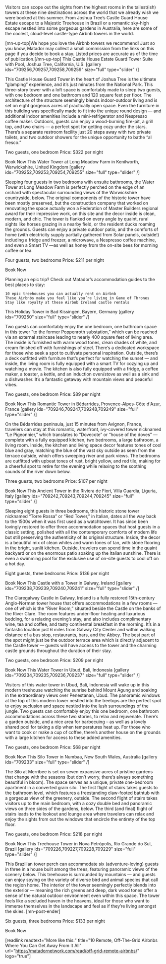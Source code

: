 Visitors can scope out the sights from the highest rooms in the tallest(ish) towers at these nine destinations across the world that we already wish we were booked at this summer. From Joshua Tree’s Castle Guard House Estate escape to a Majestic Treehouse in Brazil or a romantic sky-high escape nestled into some gorgeous gardens in Australia, here are some of the coolest, cloud-level castle-type Airbnb towers in the world.

[mn-up-top]We hope you love the Airbnb towers we recommend! Just so you know, Matador may collect a small commission from the links on this page if you decide to book a stay. Listed prices are accurate as of the time of publication.[/mn-up-top]
This Castle House Estate Guard Tower Suite with Pool, Joshua Tree, California, U.S.
[gallery ids="709256,709257,709258,709259" size="full" type="slider"  /]

This Castle House Guard Tower in the heart of Joshua Tree is the ultimate “glamping” experience, and it’s just minutes from the National Park. This three-story tower with a loft space is comfortably made to sleep two guests, with one bedroom and one bathroom and 120 square feet per floor. The architecture of the structure seemingly blends indoor-outdoor living and is set on eight gorgeous acres of practically open space. Even the furniture in this building was specifically made to fit into the unique round design — and additional indoor amenities include a mini-refrigerator and Nespresso coffee maker. Outdoors, guests can enjoy a wood-burning fire-pit, a grill top, and two chairs — a perfect spot for getting cozy under the stars. There’s a separate restroom facility just 20 steps away with two private toilets, and two outdoor showers for the unique opportunity to bathe “al fresco.”

Two guests, one bedroom
Price: $322 per night

Book Now
This Water Tower at Long Meadow Farm in Kenilworth, Warwickshire, United Kingdom
[gallery ids="709252,709253,709254,709255" size="full" type="slider"  /]

Sleeping four guests in two bedrooms with ensuite bathrooms, the Water Tower at Long Meadow Farm is perfectly perched on the edge of an orchard with spectacular surrounding views of the Warwickshire countryside, below. The original components of the historic tower have been mostly preserved, but the construction company that worked on renovating the space actually won a Federation of Master Builders regional award for their impressive work, on this site and the decor inside is clean, modern, and chic. The tower is flanked on every angle by quaint, rural sights like horses grazing in a nearby field, or the resident ducks roaming the grounds. Guests can enjoy a private outdoor patio, and the comforts of home (with electricity supply partially gathered from Solar panels, outside!) including a fridge and freezer, a microwave, a Nespresso coffee machine, and even a Smart TV —as well as honey from the on-site bees for morning coffee or tea.

Four guests, two bedrooms
Price: $211 per night

Book Now

Planning an epic trip? Check out Matador’s accommodation guides to the best places to stay:

 	10 epic treehouses you can actually rent on Airbnb
 	These Airbnbs make you feel like you’re living in Game of Thrones
 	Stay like royalty at these Airbnb Ireland castle rentals


This Holiday Tower in Bad Kissingen, Bayern, Germany
[gallery ids="709250" size="full" type="slider"  /]

Two guests can comfortably enjoy the one bedroom, one bathroom space in this tower "to the former Poppenroth substation,” which can be reached via an external staircase leading to nearly 400 square feet of living area. The inside is furnished with warm wood tones, clean shades of white, and cream finished off with furnishings of steel. There’s a dedicated workspace for those who seek a spot to cultivate personal inspiration. Outside, there’s a deck outfitted with furniture that’s perfect for watching the sunset — and inside, the living room is fully equipped with a smart TV for cozying up and watching a movie. The kitchen is also fully equipped with a fridge, a coffee maker, a toaster, a kettle, and an induction oven/stove as well as a sink and a dishwasher. It’s a fantastic getaway with mountain views and peaceful vibes.

Two guests, one bedroom
Price: $89 per night

Book Now
This Romantic Tower in Bédarrides, Provence-Alpes-Côte d'Azur, France
[gallery ids="709246,709247,709248,709249" size="full" type="slider"  /]

On the Bédarrides peninsula, just 15 minutes from Avignon, France, travelers can stay at this romantic, waterfront, ivy-covered tower nicknamed “Le Pigeonnier,” which translates to “Dovecote” or “house of the doves” — complete with a fully equipped kitchen, two bedrooms, a large bathroom, a living room. Inside, the kitchen and living space decor features tones of cool blue and gray, matching the blue of the vast sky outside as seen from the terrace outside, which offers sweeping river and park views. The bedrooms are outfitted with upbeat tones of rust, bright yellow, and red tile, making for a cheerful spot to retire for the evening while relaxing to the soothing sounds of the river down below.

Three guests, two bedrooms
Price: $107 per night

Book Now
This Ancient Tower in the Riviera de Fiori, Villa Guardia, Liguria, Italy
[gallery ids="709242,709243,709244,709245" size="full" type="slider"  /]

Sleeping eight guests in three bedrooms, this historic stone tower nicknamed “Torre Rossa” or “Red Tower,” in Italian, dates all the way back to the 1500s when it was first used as a watchtower. It has since been lovingly restored to offer three accommodation spaces that host guests in a classic setting, polished with all the contemporary comforts of modern life but still preserving the authenticity of its original structure. Inside, the decor is a beautiful mix of clean whites and warm tones of tan, with stone flooring in the bright, sunlit kitchen. Outside, travelers can spend time in the quaint backyard or on the enormous patio soaking up the Italian sunshine. There is even a swimming pool for the exclusive use of on-site guests to cool off on a hot day.

Eight guests, three bedrooms
Price: $136 per night

Book Now
This Castle with a Tower in Galway, Ireland
[gallery ids="709238,709239,709240,709241" size="full" type="slider"  /]

The Claregalway Castle in Galway, Ireland is a fully restored 15th-century Anglo-Norman tower house that offers accommodations in a few rooms — one of which is the “River Room,” situated beside the Castle on the banks of the River Clare. The room features under-floor heating and luxurious bedding, for a relaxing evening’s stay, and also includes complimentary wine, tea and coffee, and tasty continental breakfast in the morning. It’s in a fantastic location just 6 miles from Galway City Center and within walking distance of a bus stop, restaurants, bars, and the Abbey. The best part of the spot might just be the outdoor terrace area which is directly adjacent to the Castle tower — guests will have access to the tower and the charming castle grounds throughout the duration of their stay.

Two guests, one bedroom
Price: $209 per night

Book Now
This Water Tower in Ubud, Bali, Indonesia
[gallery ids="709234,709235,709236,709237" size="full" type="slider"  /]

Visitors of this water tower in Ubud, Bali, Indonesia will wake up in this modern treehouse watching the sunrise behind Mount Agung and soaking in the extraordinary views over Penestanan, Ubud. The panoramic windows at the top of this modern tower nestled into the treetops are the perfect spot to enjoy seclusion and space nestled into the lush surroundings of the jungle. Two guests can comfortably enjoy this one bedroom, one bathroom accommodations across these two stories, to relax and rejuvenate. There’s a garden outside, and a nice area for barbecuing – as well as a lovely shared pool for taking a dip when temperatures heat up. For those who want to cook or make a cup of coffee, there’s another house on the grounds with a large kitchen for access to these added amenities.

Two guests, one bedroom
Price: $68 per night

Book Now
This Silo Tower in Numbaa, New South Wales, Australia
[gallery ids="709233" size="full" type="slider"  /]

The Silo at Merribee is set on seven expansive acres of pristine gardens that change with the seasons (but don’t worry, there’s always something beautiful in bloom). The space serves as a unique, private one-bedroom apartment in a converted grain silo. The first flight of stairs takes guests to the bathroom level, which features a freestanding claw-footed bathtub with a gorgeous view of the greenery, outside. The second flight of stairs takes visitors up to the main bedroom, with a cozy double bed and panoramic views on three sides of the gardens, below. The third (and final) flight of stairs leads to the lookout and lounge area where travelers can relax and enjoy the sights from out the windows that encircle the entirety of the top floor.

Two guests, one bedroom
Price: $218 per night

Book Now
This Treehouse Tower in Nova Petrópolis, Rio Grande do Sul, Brazil
[gallery ids="709226,709227,709228,709229" size="full" type="slider"  /]

This Brazilian tower perch can accommodate six (adventure-loving) guests in three in a house built among the trees, featuring panoramic views of the scenery below. This treehouse is surrounded by mountains — and guests can enjoy spying on the variety of diverse bird and animal species that call the region home. The interior of the tower seemingly perfectly blends into the exterior — meaning the rich greens and deep, dark wood tones offer a sense of the natural outdoor environment even within this space. The tower feels like a secluded haven in the heavens, ideal for those who want to immerse themselves in the landscape and feel as if they’re living amongst the skies. [mn-post-ender]

Six guests, three bedrooms
Price: $133 per night

Book Now

[readlink readtext="More like this:" title="10 Remote, Off-The-Grid Airbnbs Where You Can Get Away From It All" url="https://matadornetwork.com/read/off-grid-remote-airbnbs/" logo="true"]